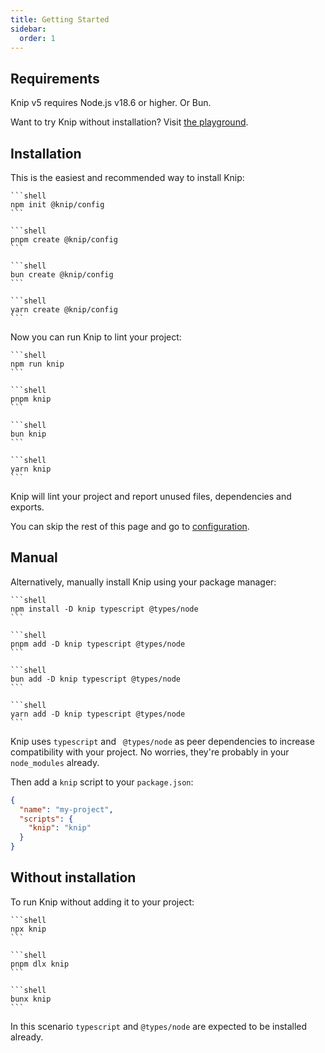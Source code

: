 ```yaml
---
title: Getting Started
sidebar:
  order: 1
---
```



## Requirements

Knip v5 requires Node.js v18.6 or higher. Or Bun.

Want to try Knip without installation? Visit [the playground][1].

## Installation

This is the easiest and recommended way to install Knip:

<Tabs>
  <TabItem label="npm">

    ```shell
    npm init @knip/config
    ```

  </TabItem>

  <TabItem label="pnpm">

    ```shell
    pnpm create @knip/config
    ```

  </TabItem>

  <TabItem label="bun">

    ```shell
    bun create @knip/config
    ```

  </TabItem>

  <TabItem label="yarn">

    ```shell
    yarn create @knip/config
    ```

  </TabItem>
</Tabs>

Now you can run Knip to lint your project:

<Tabs>
  <TabItem label="npm">

    ```shell
    npm run knip
    ```

  </TabItem>

  <TabItem label="pnpm">

    ```shell
    pnpm knip
    ```

  </TabItem>

  <TabItem label="bun">

    ```shell
    bun knip
    ```

  </TabItem>

  <TabItem label="yarn">

    ```shell
    yarn knip
    ```

  </TabItem>
</Tabs>

Knip will lint your project and report unused files, dependencies and exports.

You can skip the rest of this page and go to [configuration][2].

## Manual

Alternatively, manually install Knip using your package manager:

<Tabs>
  <TabItem label="npm">

    ```shell
    npm install -D knip typescript @types/node
    ```

  </TabItem>

  <TabItem label="pnpm">

    ```shell
    pnpm add -D knip typescript @types/node
    ```

  </TabItem>

  <TabItem label="bun">

    ```shell
    bun add -D knip typescript @types/node
    ```

  </TabItem>

  <TabItem label="yarn">

    ```shell
    yarn add -D knip typescript @types/node
    ```

  </TabItem>
</Tabs>

Knip uses `typescript` and ` @types/node` as peer dependencies to increase
compatibility with your project. No worries, they're probably in your
`node_modules` already.

Then add a `knip` script to your `package.json`:

```json title="package.json"
{
  "name": "my-project",
  "scripts": {
    "knip": "knip"
  }
}
```

## Without installation

To run Knip without adding it to your project:

<Tabs>
  <TabItem label="npm">

    ```shell
    npx knip
    ```

  </TabItem>

  <TabItem label="pnpm">

    ```shell
    pnpm dlx knip
    ```

  </TabItem>

  <TabItem label="bun">

    ```shell
    bunx knip
    ```

  </TabItem>
</Tabs>

In this scenario `typescript` and `@types/node` are expected to be installed
already.

[1]: /playground
[2]: ./configuration.md
